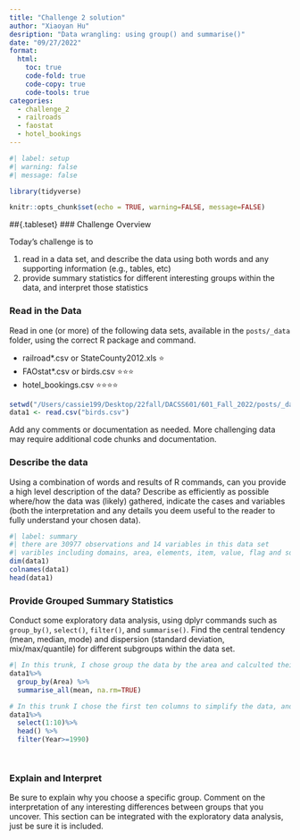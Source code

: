 ```yaml
---
title: "Challenge 2 solution"
author: "Xiaoyan Hu"
desription: "Data wrangling: using group() and summarise()"
date: "09/27/2022"
format:
  html:
    toc: true
    code-fold: true
    code-copy: true
    code-tools: true
categories:
  - challenge_2
  - railroads
  - faostat
  - hotel_bookings
---
```


```r
#| label: setup
#| warning: false
#| message: false

library(tidyverse)

knitr::opts_chunk$set(echo = TRUE, warning=FALSE, message=FALSE)
```
##{.tableset}
### Challenge Overview

Today's challenge is to

1)  read in a data set, and describe the data using both words and any supporting information (e.g., tables, etc)
2)  provide summary statistics for different interesting groups within the data, and interpret those statistics

### Read in the Data

Read in one (or more) of the following data sets, available in the `posts/_data` folder, using the correct R package and command.

-   railroad\*.csv or StateCounty2012.xls ⭐
-   FAOstat\*.csv or birds.csv ⭐⭐⭐
-   hotel_bookings.csv ⭐⭐⭐⭐

```r
setwd("/Users/cassie199/Desktop/22fall/DACSS601/601_Fall_2022/posts/_data")
data1 <- read.csv("birds.csv")

```

Add any comments or documentation as needed. More challenging data may require additional code chunks and documentation.


### Describe the data

Using a combination of words and results of R commands, can you provide a high level description of the data? Describe as efficiently as possible where/how the data was (likely) gathered, indicate the cases and variables (both the interpretation and any details you deem useful to the reader to fully understand your chosen data).

```r
#| label: summary
#| there are 30977 observations and 14 variables in this data set
#| varibles including domains, area, elements, item, value, flag and so on.
dim(data1)
colnames(data1)
head(data1)


```

### Provide Grouped Summary Statistics

Conduct some exploratory data analysis, using dplyr commands such as `group_by()`, `select()`, `filter()`, and `summarise()`. Find the central tendency (mean, median, mode) and dispersion (standard deviation, mix/max/quantile) for different subgroups within the data set.

```r
#| In this trunk, I chose group the data by the area and calculted their mean if they have any avaiable numerical data. 
data1%>%
  group_by(Area) %>%
  summarise_all(mean, na.rm=TRUE)
```

```r
# In this trunk I chose the first ten columns to simplify the data, and then use filter to take out the years from 1990 to latest. 
data1%>%
  select(1:10)%>%
  head() %>%
  filter(Year>=1990)




```

### Explain and Interpret


Be sure to explain why you choose a specific group. Comment on the interpretation of any interesting differences between groups that you uncover. This section can be integrated with the exploratory data analysis, just be sure it is included.
